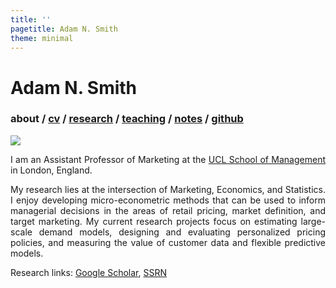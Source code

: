 ```yaml
---
title: ''
pagetitle: Adam N. Smith
theme: minimal
---
```


<div class="container" style="text-align:justify">

<h1> Adam N. Smith </h1> 

<h3> 
about / 
<a href=files/smith-cv.pdf target="_blank">cv</a> /
[research](research.html) /
[teaching](teaching.html) /
[notes](notes.html) /
<a href="https://github.com/adam-n-smith" target="_blank">github</a>
</h3> 

<img src="files/adam-smith.jpg" class="center">

I am an Assistant Professor of Marketing at the [UCL School of Management](https://www.mgmt.ucl.ac.uk) in London, England.

My research lies at the intersection of Marketing, Economics, and Statistics. I enjoy developing micro-econometric methods that can be used to inform managerial decisions in the areas of retail pricing, market definition, and target marketing. My current research projects focus on estimating large-scale demand models, designing and evaluating personalized pricing policies, and measuring the value of customer data and flexible predictive models.

Research links: 
<a href="https://scholar.google.com/citations?hl=en&user=V48pzb0AAAAJ" target="_blank">Google Scholar</a>, 
<a href="https://papers.ssrn.com/sol3/cf_dev/AbsByAuth.cfm?per_id=2615768" target="_blank">SSRN</a>

</div>

